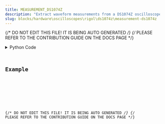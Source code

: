 ```yaml
---
title: MEASUREMENT_DS1074Z
description: "Extract waveform measurements from a DS1074Z oscilloscope."
slug: blocks/hardware\oscilloscopes\rigol\ds1074z\measurement-ds1074z
---
```


{/* DO NOT EDIT THIS FILE! IT IS BEING AUTO GENERATED */}
{/* PLEASE REFER TO THE CONTRIBUTION GUIDE ON THE DOCS PAGE */}


<PythonDocsDisplay docstring={docstring} />
<details>
<summary>Python Code</summary>



<Code code={pythonCode} lang="py" wrap theme="dracula" />

[Find this Flojoy Block on GitHub](https://github.com/flojoy-ai/blocks/blob/main/blocks/HARDWARE\OSCILLOSCOPES\RIGOL\DS1074Z\MEASUREMENT_DS1074Z/MEASUREMENT_DS1074Z.py)

</details>

## Example


<GetHelpWidget />


<AppDisplay app={app} blockName="MEASUREMENT_DS1074Z" client:visible />


<Example />

{/* DO NOT EDIT THIS FILE! IT IS BEING AUTO GENERATED */}
{/* PLEASE REFER TO THE CONTRIBUTION GUIDE ON THE DOCS PAGE */}
